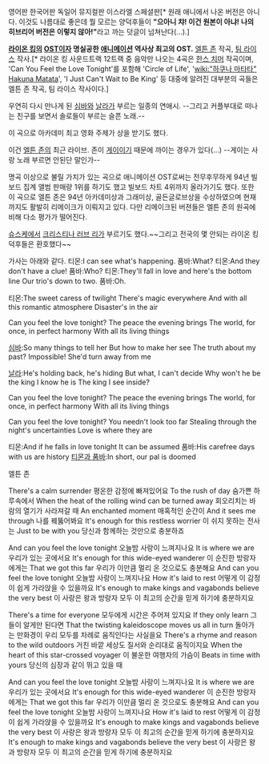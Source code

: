 {{{#!html
 <object width="420" height="315"><param name="movie" value="//www.youtube.com/v/aF4CWCXirZ8?hl=ko_KR&amp;version=3&amp;rel=0"></param><param name="allowFullScreen" value="true"></param><param name="allowscriptaccess" value="always"></param><embed src="//www.youtube.com/v/aF4CWCXirZ8?hl=ko_KR&amp;version=3&amp;rel=0" type="application/x-shockwave-flash" width="420" height="315" allowscriptaccess="always" allowfullscreen="true"></embed></object>
}}}
영어판
{{{#!html
<iframe width="420" height="315" src="http://www.youtube.com/embed/uI-yNex4pE4" frameborder="0" allowfullscreen></iframe>
}}}
한국어판
{{{#!html
<iframe width="420" height="315" src="http://www.youtube.com/embed/43NI1px2nF8" frameborder="0" allowfullscreen></iframe>
}}}
독일어 뮤지컬판
{{{#!html
<iframe width="420" height="315" src="http://www.youtube.com/embed/PWngp4Oi6UA" frameborder="0" allowfullscreen></iframe>
}}}
이스라엘 스페셜판[* 원래 애니에서 나온 버전은 아니다. 이것도 나름대로 좋은데 뭘 모르는 양덕후들이 '''"으아니 챠! 이건 원본이 아냐! 나의 히브리어 버전은 이렇지 않아!"'''라고 까는 덧글이 넘쳐난다(...).]


'''[[라이온 킹]]의 [[OST]]이자 명실공한 [[애니메이션]] 역사상 최고의 OST.''' [[엘튼 존]] 작곡, [[팀 라이스]] 작사.[* 라이온 킹 사운드트랙 12트랙 중 음악만 나오는 4곡은 [[한스 치머]] 작곡이며, 'Can You Feel the Love Tonight'를 포함해 'Circle of Life', '[[wiki:"하쿠나 마타타" Hakuna Matata]]', 'I Just Can't Wait to Be King' 등 대중에 알려진 대부분의 곡들은 엘튼 존 작곡, 팀 라이스 작사이다.]

우연히 다시 만나게 된 [[심바]]와 [[날라]]가 부르는 일종의 연애시. --그리고 커플부대로 떠나는 친구를 보면서 솔로들이 부르는 슬픈 노래.--

이 곡으로 아카데미 최고 영화 주제가 상을 받기도 했다.

{{{#!html
<object width="640" height="385"><param name="movie" value="http://www.youtube.com/v/lFYBLwb3I84?fs=1&amp;hl=ko_KR"></param><param name="allowFullScreen" value="true"></param><param name="allowscriptaccess" value="always"></param><embed src="http://www.youtube.com/v/lFYBLwb3I84?fs=1&amp;hl=ko_KR" type="application/x-shockwave-flash" allowscriptaccess="always" allowfullscreen="true" width="580" height="385"></embed></object>
}}}
이건 [[엘튼 존]]의 최근 라이브. 존이 [[게이]]이기 때문에 까이는 경우가 있다(...) --게이는 사랑 노래 부르면 안된단 말인가--

명곡 이상으로 불릴 가치가 있는 곡으로 애니메이션 OST로써는 전무후무하게 94년 빌보드 집계 앨범 판매량 1위를 하기도 했고 빌보드 차트 4위까지 올라가기도 했다. 또한 이 곡으로 엘튼 존은 94년 아카데미상과 그래미상, 골든글로브상을 수상하였으며 현재까지도 활발히 리메이크가 이뤄지고 있다. 다만 리메이크된 버젼들은 엘튼 존의 원곡에 비해 다소 평가가 떨어진다.

{{{#!html
<iframe width="560" height="315" src="http://www.youtube.com/embed/3u1bWJbWsUs" frameborder="0" allowfullscreen></iframe>
}}}
[[슈스케]]에서 [[크리스티나 러브 리]]가 부르기도 했다.~~그리고 전국의 몇 안되는 라이온 킹 덕후들은 환호했다~~

가사는 아래와 같다.
티몬:I can see what's happening.
품바:What?
티몬:And they don't have a clue!
품바:Who?
티몬:They'll fall in love and here's the bottom line
Our trio's down to two.
품바:Oh.

티몬:The sweet caress of twilight
There's magic everywhere
And with all this romantic atmosphere
Disaster's in the air

Can you feel the love tonight?
The peace the evening brings
The world, for once, in perfect harmony
With all its living things

[[심바]]:So many things to tell her
But how to make her see
The truth about my past? Impossible!
She'd turn away from me

[[날라]]:He's holding back, he's hiding
But what, I can't decide
Why won't he be the king I know he is
The king I see inside?

Can you feel the love tonight?
The peace the evening brings
The world, for once, in perfect harmony
With all its living things

Can you feel the love tonight?
You needn't look too far
Stealing through the night's uncertainties
Love is where they are

티몬:And if he falls in love tonight
It can be assumed
품바:His carefree days with us are history
[[티몬과 품바]]:In short, our pal is doomed

엘튼 존

There's a calm surrender
평온한 감정에 빠져있어요
To the rush of day
숨가쁜 하루속에서 
When the heat of the rolling wind can be turned away
회오리치는 바람의 열기가 사라져갈 때
An enchanted moment
매혹적인 순간이
And it sees me through
나를 꿰뚫어봐요 
It's enough for this restless worrier
이 쉬지 못하는 전사는
Just to be with you
당신과 함께하는 것만으로 충분하죠 

And can you feel the love tonight
오늘밤 사랑이 느껴지나요
It is where we are
우리가 있는 곳에서요
It's enough for this wide-eyed wanderer
이 순진한 방랑자에게는
That we got this far
우리가 이만큼 멀리 온 것으로도 충분해요
And can you feel the love tonight
오늘밤 사랑이 느껴지나요
How it's laid to rest
어떻게 이 감정이 쉽게 가라앉을 수 있을까요
It's enough to make kings and vagabonds believe the very best
이 사랑은 왕과 방랑자 모두 이 최고의 순간을 믿게 하기에 충분하지요 

There's a time for everyone
모두에게 시간은 주어져 있지요
If they only learn
그들이 알게만 된다면
That the twisting kaleidoscope moves us all in turn
돌아가는 만화경이 우리 모두를 차례로 움직인다는 사실을요
There's a rhyme and reason to the wild outdoors
거친 바깥 세상도 질서와 순리대로 움직이지요
When the heart of this star-crossed voyager
이 불운한 여행자의 가슴이
Beats in time with yours
당신의 심장과 같이 뛰고 있을 때 

And can you feel the love tonight
오늘밤 사랑이 느껴지나요
It is where we are
우리가 있는 곳에서요
It's enough for this wide-eyed wanderer
이 순진한 방랑자에게는
That we got this far
우리가 이만큼 멀리 온 것으로도 충분해요 
And can you feel the love tonight
오늘밤 사랑이 느껴지나요
How it's laid to rest
어떻게 이 감정이 쉽게 가라앉을 수 있을까요 
It's enough to make kings and vagabonds believe the very best
이 사랑은 왕과 방랑자 모두 이 최고의 순간을 믿게 하기에 충분하지요
It's enough to make kings and vagabonds believe the very best
이 사랑은 왕과 방랑자 모두 이 최고의 순간을 믿게 하기에 충분하지요
